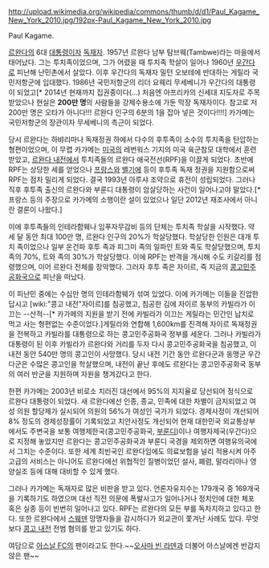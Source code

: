 http://upload.wikimedia.org/wikipedia/commons/thumb/d/d1/Paul_Kagame_New_York_2010.jpg/192px-Paul_Kagame_New_York_2010.jpg

Paul Kagame. 

[[르완다]]의 6대 [[대통령]]이자 [[독재자]]. 1957년 르완다 남부 탐브웨(Tambwe)라는 마을에서 태어났다. 그는 투치족이었으며, 그가 어렸을 때 투치족 학살이 일어나 1960년 [[우간다]]로 피난해 난민촌에서 살았다. 이후 우간다의 독재자 밀턴 오보테에 반대하는 게릴라 국민저항군에 입대했다. 1986년 국민저항군의 리더 요웨리 무세베니가 우간다의 대통령이 되었고[* 2014년 현재까지 집권중이다(...) 처음엔 아프리카의 신세대 지도자로 주목받았으나 현실은 '''200만 명'''의 사람들을 강제수용소에 가둔 막장 독재자이다. 참고로 저 200만 명은 오타가 아니다!!! 르완다 인구의 6분의 1을 잡아 넣은 것이다!!!!] 카가메는 국민저항군의 장관이자 무세베니의 측근이 되었다. 

당시 르완다는 하뱌리마나 독재정권 하에서 다수의 후투족이 소수의 투치족을 탄압하는 형편이었으며, 이 무렵 카가메는 [[미국]]의 레번워스 기지의 미국 육군참모 대학에서 훈련받았고, [[르완다 내전]]에서 투치족들의 르완다 애국전선(RPF)을 이끌게 되었다. 초반에 RPF는 상당한 세를 얻었으나 [[프랑스]]와 [[벨기에]] 등이 후투족 독재 정권을 지원함으로써 RPF는 점차 밀리게 되었다. 결국 1993년 아루샤 조약으로 휴전이 성립되었다. 그러나 직후 후투족 출신의 르완다와 부룬디 대통령이 암살당하는 사건이 일어나고야 말았다.[* 프랑스 등의 주장으로 카가메의 소행이란 설이 있었으나 일단 2012년 재조사에서 아니란 결론이 나왔다.]

이에 후투족들의 인테라함웨나 임푸자무감비 등의 단체는 투치족 학살을 시작했다. 약 세 달 동안 최대 100만 명, 르완다 인구의 20%가 학살당했다. 학살당한 인원은 대개 투치 족이었으나 일부 온건파 후투 족과 피그미 족의 일파인 트와 족도 학살당했으며, 투치 족의 70%, 트와 족의 30%가 학살당했다. 이에 RPF는 반격을 개시해 수도 키갈리를 점령했으며, 이어 르완다 전체를 장악했다. 그러자 후투 족은 자이르, 즉 지금의 [[콩고민주공화국]]으로 피난을 떠났다.

이 피난민 중에는 수십만 명의 인테라함웨가 섞여 있었다. 이에 카가메는 이들을 진압한답시고 [wiki:"콩고 내전"자이르]를 침공했고, 침공한 김에 자이르 동부의 카빌라가 이끄는 --산적--[* 카가메의 지원을 받기 전에 카빌라가 이끄는 게릴라는 민간인 납치로 먹고 사는 형편없는 수준이었다.]게릴라와 연합해 1,600km를 진격해 자이르 독재정권을 전복하고 카빌라를 대통령으로 하는 콩고민주공화국 정부를 세운다. 그러나 카빌라가 대통령이 된 이후 카빌라가 르완다와 거리를 두자 다시 콩고민주공화국을 침공했고, 이 내전 동안 540만 명의 콩고인이 사망했다. 당시 내전 기간 동안 르완다군과 동맹군 우간다군은 수많은 콩고인을 학살했으며, 내전이 끝난 후에도 르완다는 콩고민주공화국 동부의 여러 반군을 지원하며 자원을 챙겨갔다고 한다.

한편 카가메는 2003년 비로소 치러진 대선에서 95%의 지지율로 당선되어 정식으로 르완다 대통령이 되었다. 새 르완다에선 인종, 종교, 민족에 대한 차별이 금지되었고 여성 의원 할당제가 실시되어 의원의 56%가 여성인 국가가 되었다. 경제사정이 개선되어 8% 정도의 경제성장률이 기록되었고 치안사정도 개선되어 현재 대한민국 외교통상부에서도 주변국을 보통 여행제한국(콩고민주공화국, [[부룬디]])이나 여행자제국(우간다)으로 지정해 놓았지만 르완다는 콩고민주공화국과 부룬디 국경을 제외하면 여행유의국에서 그치는 수준이다. 또한 세계 최빈국인 르완다임에도 의료보험을 널리 적용시켜 아주 고급의 서비스는 아니어도 르완다에선 위협적인 질병이었던 설사, 폐렴, 말라리아나 영양실조 등에 대해 대비할 수 있게 했다.

그러나 카가메는 독재자로 많은 비판을 받고 있다. 언론자유지수는 179개국 중 169개국을 기록하기도 하였으며 대선 직전 의문에 폭발사고가 일어나거나 정치인에 대한 체포 혹은 실종 등이 빈번히 일어나고 있다. RPF는 르완다의 모든 부를 독차지하고 있다고 한다. 또한 르완다에서 [[스웨덴]] 망명자들을 감시하다가 외교관이 쫓겨난 사례도 있다. 무엇보다 [[콩고 내전]] 전범 혐의를 받고 있기도 하다.

여담으로 [[아스날 FC]]의 팬이라고도 한다.~~[[오사마 빈 라덴]]과 더불어 아스날에겐 반갑지 않은 팬~~
